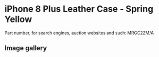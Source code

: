 # iPhone 8 Plus Leather Case - Spring Yellow

Part number, for search engines, auction websites and such: MRGC2ZM/A

## Image gallery

<div style={{ width: "768px" }}>
  <GalleryComponent
    images={[
      {
        original: "/everysource/MRGC2",
        thumbnail: "/everypreview/MRGC2",
      },
      {
        original: "/everysource/MRGC2_AV1_GOLD",
        thumbnail: "/everypreview/MRGC2_AV1_GOLD",
      },
      {
        original: "/everysource/MRGC2_AV1_SILVER",
        thumbnail: "/everypreview/MRGC2_AV1_SILVER",
      },
      {
        original: "/everysource/MRGC2_AV1_SPACE_GRAY",
        thumbnail: "/everypreview/MRGC2_AV1_SPACE_GRAY",
      },
      {
        original: "/everysource/MRGC2_AV2",
        thumbnail: "/everypreview/MRGC2_AV2",
      }
    ]}
  />
</div>